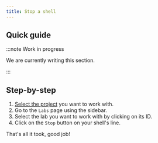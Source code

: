 ```yaml
---
title: Stop a shell
---
```


## Quick guide
:::note Work in progress

We are currently writing this section.

:::

## Step-by-step
1. [Select the project](../../projects/select-a-project) you want to work with.
2. Go to the `Labs` page using the sidebar.
3. Select the lab you want to work with by clicking on its ID.
4. Click on the `Stop` button on your shell's line.

That's all it took, good job!


